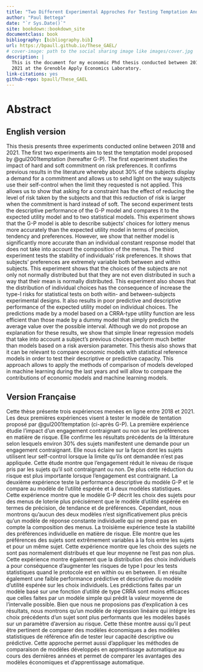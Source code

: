 ```yaml
--- 
title: "Two Different Experimental Approches For Testing Temptation And A Test Of Stability Of Individual Risk Preferences"
author: "Paul Bettega"
date: "`r Sys.Date()`"
site: bookdown::bookdown_site
documentclass: book
bibliography: [bibliography.bib]
url: https://bpaull.github.io/These_GAEL/
# cover-image: path to the social sharing image like images/cover.jpg
description: |
  This is the document for my economic Phd thesis conducted between 2018 and 
  2021 at the Grenoble Apply Economics Laboratory.
link-citations: yes
github-repo: bpaull/These_GAEL
---
```


# Abstract {-}

## English version {-}

This thesis presents three experiments conducted online between 2018 and 2021. 
The first two experiments aim to test the temptation model proposed by 
@gul2001temptation (hereafter G-P). 
The first experiment studies the impact of hard and soft commitment on risk 
preferences. 
It confirms previous results in the literature whereby 
about 30% of the subjects display a demand for a commitment  and 
allows us to sehd light on the way subjects use their self-control when the limit they 
requested is not applied. 
This allows us to show that asking for a constraint has the effect of reducing 
the level of risk taken by the subjects and that this reduction of risk is 
larger when the commitment is hard instead of soft. 
The second experiment tests the descriptive performance of the G-P model and 
compares it to the expected utility model and to two statistical models. 
This experiment shows that the G-P model is able to describe subjects' choices 
for lottery menus more accurately than the expected utility model in terms of 
precision, tendency and preferences. 
However, we show that neither model is significantly more accurate than an 
individual constant response model that does not take into account the 
composition of the menus. 
The third experiment tests the stability of individuals' risk preferences. 
It shows that subjects' preferences are extremely variable both between and 
within subjects. 
This experiment shows that the choices of the subjects are not only not normally 
distributed but that they are not even distributed in such a way that their mean 
is normally distributed. 
This experiment also shows that the distribution of individual choices has the 
consequence of increase the type-I risks for statistical tests on both witin- and between-subjects experimental 
designs. 
It also results in poor predictive and descriptive performance of the expected 
utility model on individual choices.
The predictions made by a model based on a CRRA-type utility function are less 
efficient than those made by a dummy model that simply predicts the average 
value over the possible interval. 
Although we do not propose an explanation for these results, we show that simple
linear regression models that take into account a subject's previous choices 
perform much better than models based on a risk aversion parameter.
This thesis also shows that it can be relevant to compare economic models 
with statistical reference models in order to test their descriptive or 
predictive capacity. 
This approach allows to apply the methods of comparison of models developed in 
machine learning during the last years and will allow to compare the 
contributions of economic models and machine learning models.



## Version Française {-}

Cette thèse présente trois expériences menées en ligne entre 2018 et 2021. 
Les deux premières expériences visent à tester le modèle de tentation proposé 
par @gul2001temptation (ci-après G-P). 
La première expérience étudie l'impact d'un engagement contraignant ou non sur 
les préférences en matière de risque. 
Elle confirme les résultats précédents de la littérature selon 
lesquels environ 30% des sujets manifestent une demande pour un engagement 
contraignant. 
Elle nous éclaire sur la façon dont les sujets utilisent leur 
self-control lorsque la limite qu'ils ont demandée n'est pas appliquée. 
Cette étude montre que l'engagement réduit le niveau de 
risque pris par les sujets qu'il soit contraignant ou non. 
De plus cette réduction du risque est plus importante lorsque l'engagement est 
contraignant.
La deuxième expérience teste la performance descriptive du modèle G-P 
et le compare au modèle de l'utilité espérée et à deux modèles statistiques. 
Cette expérience montre que le modèle G-P décrit les choix des 
sujets pour des menus de loterie plus précisément que le modèle d'utilité 
espérée en termes de précision, de tendance et de préférences. 
Cependant, nous montrons qu'aucun des deux modèles n'est significativement plus 
précis qu'un modèle de réponse constante individuelle qui ne prend pas en compte
la composition des menus. 
La troisième expérience teste la stabilité des préférences individuelle en 
matière de risque. 
Elle montre que les préférences des sujets sont extrêmement variables à la fois 
entre les sujets et pour un même sujet. 
Cette expérience montre que les choix des sujets ne sont pas normalement 
distribués et que leur moyenne ne l'est pas non plus.
Cette expérience montre également que la distribution des choix individuels 
a pour conséquence d'augmenter les risques de type I pour les tests statistiques 
quand le protocole est en within ou en between. 
Il en résulte également une faible performance prédictive et descriptive du 
modèle d'utilité espérée sur les choix individuels.
Les prédictions faites par un modèle basé sur une fonction d'utilité de type 
CRRA sont moins efficaces que celles faites par un modèle simple qui prédit 
la valeur moyenne de l'intervalle possible. 
Bien que nous ne proposions pas d'explication à ces résultats, nous montrons 
qu'un modèle de régression linéaire qui intégre les choix précédents d'un sujet 
sont plus performants que les modèles basés sur un paramètre d'aversion au 
risque.
Cette thèse montre aussi qu'il peut être pertinent de comparer des modèles 
économiques a des modèles statistiques de référence afin de tester leur capacité
descriptive ou prédictive. 
Cette approche permet aussi d'appliquer les méthodes de comparaison de modèles 
développés en apprentissage automatique au cours des dernières années et permet
de comparer les avantages des modèles économiques et d'apprentissage automatique.

